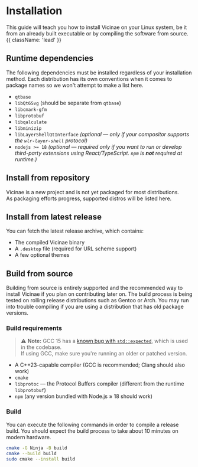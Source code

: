 # Installation

This guide will teach you how to install Vicinae on your Linux system, be it from an already built executable or by compiling the software from source. {{ className: 'lead' }}


## Runtime dependencies

The following dependencies must be installed regardless of your installation method. Each distribution has its own conventions when it comes to package names so we won't attempt to make a list here.

- `qtbase`
- `libQt6Svg` (should be separate from `qtbase`)
- `libcmark-gfm`
- `libprotobuf`
- `libqalculate`
- `libminizip`
- `libLayerShellQtInterface` *(optional — only if your compositor supports the `wlr-layer-shell` protocol)*
- `nodejs >= 18` *(optional — required only if you want to run or develop third-party extensions using React/TypeScript. `npm` is **not** required at runtime.)*

## Install from repository

Vicinae is a new project and is not yet packaged for most distributions.  
As packaging efforts progress, supported distros will be listed here.

## Install from latest release

You can fetch the latest release archive, which contains:
- The compiled Vicinae binary
- A `.desktop` file (required for URL scheme support)
- A few optional themes

## Build from source

Building from source is entirely supported and the recommended way to install Vicinae if you plan on contributing later on. The build process is being tested on rolling release distributions such as Gentoo or Arch. You may run into trouble compiling if you are using a distribution that has old package versions. 

### Build requirements

> ⚠️ **Note:** GCC 15 has a [known bug with `std::expected`](https://gcc.gnu.org/bugzilla/show_bug.cgi?id=119714), which is used in the codebase.  
> If using GCC, make sure you're running an older or patched version.

- A C++23-capable compiler (GCC is recommended; Clang should also work)
- `cmake`
- `libprotoc` — the Protocol Buffers compiler (different from the runtime `libprotobuf`)
- `npm` (any version bundled with Node.js ≥ 18 should work)

### Build

You can execute the following commands in order to compile a release build. You should expect the build process to take about 10 minutes on modern hardware.

```sh
cmake -G Ninja -B build
cmake --build build 
sudo cmake --install build
```

